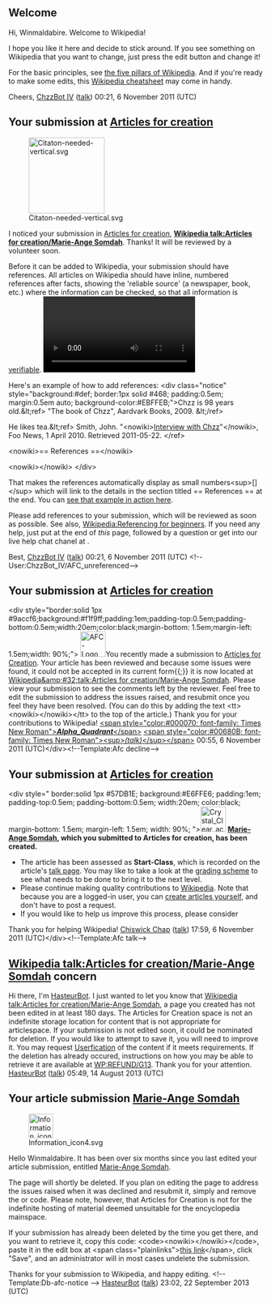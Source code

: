 <article id="33650596" title=User talk:Winmaldabire>
	<talkpage id="33650596" title="User talk:Winmaldabire">
==Welcome==

Hi, Winmaldabire.  Welcome to Wikipedia!

I hope you like it here and decide to stick around.  If you see something on Wikipedia that you want to change, just press the edit button and change it!

For the basic principles, see [[Wikipedia:Five pillars|the five pillars of Wikipedia]].  And if you're ready to make some edits, this [[Wikipedia:Cheatsheet|Wikipedia cheatsheet]] may come in handy.

Cheers, [[User:ChzzBot IV|ChzzBot IV]] ([[User talk:ChzzBot IV|talk]]) 00:21, 6 November 2011 (UTC)


== Your submission at [[WP:AFC|Articles for creation]] ==
[[File:Citaton-needed-vertical.svg|150px|right|link=Wikipedia:Citing sources]]

I noticed your submission in [[WP:AFC|Articles for creation]], '''[[Wikipedia talk:Articles for creation/Marie-Ange Somdah]]'''.  Thanks! It will be reviewed by a volunteer soon.

Before it can be added to Wikipedia, your submission should have references.  All articles on Wikipedia should have inline, numbered references after facts, showing the 'reliable source' (a newspaper, book, etc.) where the information can be checked, so that all information is [[WP:V|verifiable]].
[[File:Citing_sources_tutorial,_part_1.ogv|right|thumb|Here's a video tutorial - hit play, then right-click for &quot;full screen&quot;.]]

Here's an example of how to add references:
&lt;div class=&quot;notice&quot; style=&quot;background:#def; border:1px solid #468; padding:0.5em; margin:0.5em auto; background-color:#EBFFEB;&quot;&gt;Chzz is 98 years old.&amp;lt;ref&gt; &quot;The book of Chzz&quot;, Aardvark Books, 2009. &amp;lt;/ref&gt;

He likes tea.&amp;lt;ref&gt; Smith, John. &quot;&lt;nowiki&gt;[http://foonews.com/Article42 Interview with Chzz]&quot;&lt;/nowiki&gt;, Foo News, 1 April 2010. Retrieved 2011-05-22.  &lt;/ref&gt;

&lt;nowiki&gt;== References ==&lt;/nowiki&gt;

&lt;nowiki&gt;{{reflist}}&lt;/nowiki&gt;
&lt;/div&gt;

That makes the references automatically display as small numbers&lt;sup&gt;[{{colour|blue|1}}]&lt;/sup&gt; which will link to the details in the section titled == References == at the end.  You can [[User:ChzzBot IV/Example page with references|see that example in action here]].

Please add references to your submission, which will be reviewed as soon as possible. See also, [[Wikipedia:Referencing for beginners]]. If you need any help, just put {{tn|helpme}} at the end of ''this'' page, followed by a question or get into our live help chat chanel at {{IRC|wikipedia-en-help}}.

Best, [[User:ChzzBot IV|ChzzBot IV]] ([[User talk:ChzzBot IV|talk]]) 00:21, 6 November 2011 (UTC)
&lt;!--User:ChzzBot_IV/AFC_unreferenced--&gt;
== Your submission at [[WP:AFC|Articles for creation]] ==
&lt;div style=&quot;border:solid 1px #9accf6;background:#f1f9ff;padding:1em;padding-top:0.5em;padding-bottom:0.5em;width:20em;color:black;margin-bottom: 1.5em;margin-left: 1.5em;width: 90%;&quot;&gt; [[File:AFC-Logo_Decline.svg|50px|left]]You recently made a submission to [[WP:AFC|Articles for Creation]]. Your article has been reviewed and because some issues were found, it could not be accepted in its current form{{;}} it is now located at [[Wikipedia&amp;#32;talk:Articles for creation/Marie-Ange Somdah]]. Please view your submission to see the comments left by the reviewer. Feel free to edit the submission to address the issues raised, and resubmit once you feel they have been resolved. (You can do this by adding the text &lt;tt&gt;&lt;nowiki&gt;{{subst:AFC submission/submit}}&lt;/nowiki&gt;&lt;/tt&gt; to the top of the article.) Thank you for your contributions to Wikipedia! [[User:Alpha Quadrant|&lt;span style=&quot;color:#000070; font-family: Times New Roman&quot;&gt;'''''Alpha_Quadrant'''''&lt;/span&gt;]]  [[User talk:Alpha Quadrant|&lt;span style=&quot;color:#00680B; font-family: Times New Roman&quot;&gt;&lt;sup&gt;''(talk)''&lt;/sup&gt;&lt;/span&gt;]] 00:55, 6 November 2011 (UTC)&lt;/div&gt;&lt;!--Template:Afc decline--&gt;
== Your submission at [[WP:AFC|Articles for creation]] ==
&lt;div style=&quot;
border:solid 1px #57DB1E;
background:#E6FFE6;
padding:1em;
padding-top:0.5em;
padding-bottom:0.5em;
width:20em;
color:black;
margin-bottom: 1.5em;
margin-left: 1.5em;
width: 90%;
&quot;&gt;[[File:Crystal Clear action edit add.png|50px|right]] '''[[Marie-Ange Somdah]], which you submitted to Articles for creation, has been created.''' 
* The article has been assessed as '''Start-Class''', which is recorded on the article's [[Talk:Marie-Ange Somdah|talk page]]. You may like to take a look at the [[Wikipedia:WikiProject Articles for creation/Grading scheme|grading scheme]] to see what needs to be done to bring it to the next level.
* Please continue making quality contributions to [[Wikipedia]]. Note that because you are a logged-in user, you can [[Wikipedia:Starting an article|create articles yourself]], and don't have to post a request.
* If you would like to help us improve this process, please consider {{feedback link
 |page=Wikipedia:WikiProject_Articles_for_creation
 |text=leaving us some feedback.
 |plain=yes
}}
Thank you for helping Wikipedia!
[[User:Chiswick Chap|Chiswick Chap]] ([[User talk:Chiswick Chap|talk]]) 17:59, 6 November 2011 (UTC)&lt;/div&gt;&lt;!--Template:Afc talk--&gt;
==[[Wikipedia talk:Articles for creation/Marie-Ange Somdah]] concern==
Hi there, I'm [[User:HasteurBot|HasteurBot]]. I just wanted to let you know that [[Wikipedia talk:Articles for creation/Marie-Ange Somdah]], a page you created has not been edited in at least 180 days.  The Articles for Creation space is not an indefinite storage location for content that is not appropriate for articlespace.
If your submission is not edited soon, it could be nominated for deletion.  If you would like to attempt to save it, you will need to improve it.
You may request [[WP:USERFY|Userfication]] of the content if it meets requirements.
If the deletion has already occured, instructions on how you may be able to retrieve it are available at [[WP:REFUND/G13]].
Thank you for your attention. [[User:HasteurBot|HasteurBot]] ([[User talk:HasteurBot|talk]]) 05:49, 14 August 2013 (UTC)
==Your article submission [[Wikipedia talk:Articles for creation/Marie-Ange Somdah|Marie-Ange Somdah]]==
[[File:Information icon4.svg|48px|left|alt=|link=]]

Hello Winmaldabire. It has been over six months since you last edited your article submission, entitled [[Wikipedia talk:Articles for creation/Marie-Ange Somdah|Marie-Ange Somdah]]. 

The page will shortly be deleted. If you plan on editing the page to address the issues raised when it was declined and resubmit it, simply {{edit|Wikipedia talk:Articles for creation/Marie-Ange Somdah|edit the submission}} and remove the {{tlc|db-afc}} or {{tlc|db-g13}} code. Please note, however, that Articles for Creation is not for the indefinite hosting of material deemed unsuitable for the encyclopedia mainspace.

If your submission has already been deleted by the time you get there, and you want to retrieve it, copy this code: &lt;code&gt;&lt;nowiki&gt;{{subst:Refund/G13|&lt;/nowiki&gt;Wikipedia talk:Articles for creation/Marie-Ange Somdah&lt;nowiki&gt;}}&lt;/nowiki&gt;&lt;/code&gt;, paste it in the edit box at &lt;span class=&quot;plainlinks&quot;&gt;[http://en.wikipedia.org/w/index.php?title=Wikipedia:Requests_for_undeletion&amp;action=edit&amp;section=new this link]&lt;/span&gt;, click &quot;Save&quot;, and an administrator will in most cases undelete the submission.

Thanks for your submission to Wikipedia, and happy editing. &lt;!-- Template:Db-afc-notice --&gt; [[User:HasteurBot|HasteurBot]] ([[User talk:HasteurBot|talk]]) 23:02, 22 September 2013 (UTC)
	</talkpage>
</article>